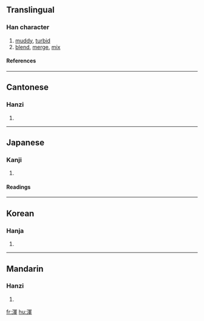 {{see|浑}}

==Translingual==
===Han character===
{{Han char|rn=85|rad=水|as=09|sn=12|four=3715<sub>6</sub>|canj=水月十十 (EBJJ)}}
# [[muddy]], [[turbid]]
# [[blend]], [[merge]], [[mix]]
====References====
{{Han ref|kx=0635.230|dkj=17800|dj=1043.080|hdz=31687.080|uh=6E3E|ud=28222|bh=B4FD|bd=46333}}

----
==Cantonese==
===Hanzi===
{{yue-hanzi|jyut=|y=wan4}}
# {{defn|Cantonese}}

----
==Japanese==
===Kanji===
{{ja-kanji|grade=|rs=水09}}
# {{defn|Japanese}} 
====Readings====
{{ja-readings|on=[[こん]] (kon)|kun=[[にごる]] (nigoru), [[すべて]] (subete)}}

----
==Korean==
===Hanja===
{{ko-hanja|hangeul=혼|eumhun=|rv=hon|mr=hon|y=hon}}
# {{defn|Korean}}

----
==Mandarin==
===Hanzi===
{{cmn-hanzi|sim=浑|pin=[[hún]] ([[hun2]])|wg=hun<sup>2</sup>}}
# {{defn|Mandarin}}

[[fr:渾]]
[[hu:渾]]